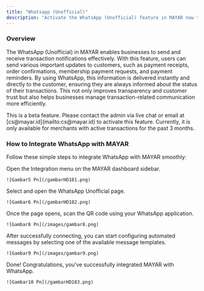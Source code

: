 ```yaml
---
title: "Whatsapp (Unofficial)"
description: "Activate the WhatsApp (Unofficial) feature in MAYAR now to ensure your customers receive transaction notifications quickly and efficiently—boosting their satisfaction and trust in your service."
---
```


### Overview

The WhatsApp (Unofficial) in MAYAR enables businesses to send and receive transaction notifications effectively. With this feature, users can send various important updates to customers, such as payment receipts, order confirmations, membership payment requests, and payment reminders. By using WhatsApp, this information is delivered instantly and directly to the customer, ensuring they are always informed about the status of their transactions. This not only improves transparency and customer trust but also helps businesses manage transaction-related communication more efficiently.

<Note>
  This is a beta feature. Please contact the admin via live chat or email at [cs@mayar.id](mailto:cs@mayar.id) to activate this feature. Currently, it is only available for merchants with active transactions for the past 3 months.
</Note>

### How to Integrate WhatsApp with MAYAR

Follow these simple steps to integrate WhatsApp with MAYAR smoothly:

<Steps>
  <Step title="Open the Integration Menu">
    Open the Integration menu on the MAYAR dashboard sidebar.

    ![Gambar5 Pn](/gambarHD181.png)
  </Step>
  <Step title="Select WhatsApp Unofficial Page">
    Select and open the WhatsApp Unofficial page.

    ![Gambar6 Pn](/gambarHD182.png)
  </Step>
  <Step title="Scan the QR Code">
    Once the page opens, scan the QR code using your WhatsApp application.

    ![Gambar8 Pn](/images/gambar8.png)
  </Step>
  <Step title="Configure Automated Messages">
    After successfully connecting, you can start configuring automated messages by selecting one of the available message templates.

    ![Gambar9 Pn](/images/gambar9.png)
  </Step>
  <Step title="Done!">
    Done! Congratulations, you’ve successfully integrated MAYAR with WhatsApp.

    ![Gambar10 Pn](/gambarHD183.png)
  </Step>
</Steps>